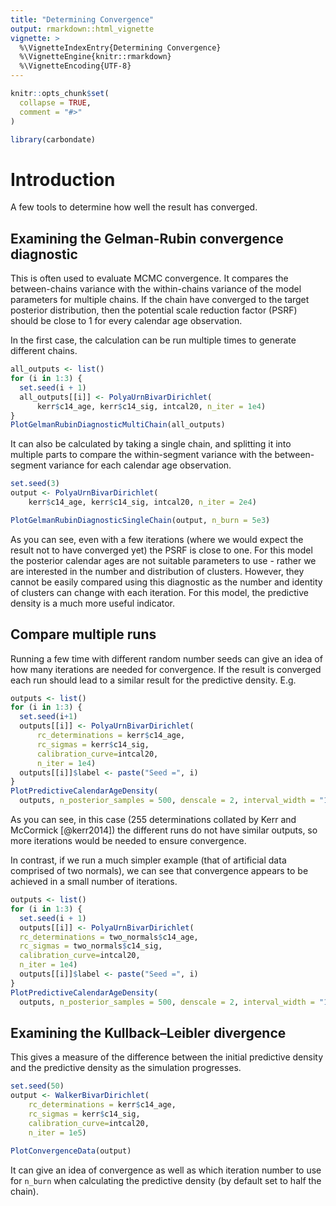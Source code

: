 ```yaml
---
title: "Determining Convergence"
output: rmarkdown::html_vignette
vignette: >
  %\VignetteIndexEntry{Determining Convergence}
  %\VignetteEngine{knitr::rmarkdown}
  %\VignetteEncoding{UTF-8}
---
```


```r
knitr::opts_chunk$set(
  collapse = TRUE,
  comment = "#>"
)
```

```r
library(carbondate)
```

# Introduction

A few tools to determine how well the result has converged.

## Examining the Gelman-Rubin convergence diagnostic

This is often used to evaluate MCMC convergence. It compares the between-chains variance with the within-chains variance of the model parameters for multiple chains. If the chain have converged to the target posterior distribution, then the potential scale reduction factor (PSRF) should be close to 1 for every calendar age observation.

In the first case, the calculation can be run multiple times to generate different chains.

```r
all_outputs <- list()
for (i in 1:3) {
  set.seed(i + 1)
  all_outputs[[i]] <- PolyaUrnBivarDirichlet(
      kerr$c14_age, kerr$c14_sig, intcal20, n_iter = 1e4)
}
PlotGelmanRubinDiagnosticMultiChain(all_outputs)
```

It can also be calculated by taking a single chain, and splitting it into multiple parts to compare the within-segment variance with the between-segment variance for each calendar age observation. 

```r
set.seed(3)
output <- PolyaUrnBivarDirichlet(
    kerr$c14_age, kerr$c14_sig, intcal20, n_iter = 2e4)

PlotGelmanRubinDiagnosticSingleChain(output, n_burn = 5e3)
```

As you can see, even with a few iterations (where we would expect the result not to have converged yet)
the PSRF is close to one. For this model the posterior calendar ages are not suitable parameters to
use - rather we are interested in the number and distribution of clusters. However, they cannot be easily
compared using this diagnostic as the number and identity of clusters can change with each iteration. For this model,
the predictive density is a much more useful indicator.

## Compare multiple runs

Running a few time with different random number seeds can give an idea of how many iterations are needed for convergence. If the result is converged each run should lead to a similar result for the predictive density. E.g.

```r
outputs <- list()
for (i in 1:3) {
  set.seed(i+1)
  outputs[[i]] <- PolyaUrnBivarDirichlet(
      rc_determinations = kerr$c14_age,
      rc_sigmas = kerr$c14_sig,
      calibration_curve=intcal20,
      n_iter = 1e4)
  outputs[[i]]$label <- paste("Seed =", i)
}
PlotPredictiveCalendarAgeDensity(
  outputs, n_posterior_samples = 500, denscale = 2, interval_width = "1sigma")
```

As you can see, in this case (255 determinations collated by Kerr and McCormick [@kerr2014]) the different runs do not have similar outputs, so more iterations would be needed to ensure convergence.

In contrast, if we run a much simpler example (that of artificial data comprised of two normals), we can see that convergence appears to be achieved in a small number of iterations.

```r
outputs <- list()
for (i in 1:3) {
  set.seed(i + 1)
  outputs[[i]] <- PolyaUrnBivarDirichlet(
  rc_determinations = two_normals$c14_age,
  rc_sigmas = two_normals$c14_sig,
  calibration_curve=intcal20,
  n_iter = 1e4)
  outputs[[i]]$label <- paste("Seed =", i)
}
PlotPredictiveCalendarAgeDensity(
  outputs, n_posterior_samples = 500, denscale = 2, interval_width = "1sigma")
```


## Examining the Kullback--Leibler divergence

This gives a measure of the difference between the initial predictive density and the predictive
density as the simulation progresses.

```r
set.seed(50)
output <- WalkerBivarDirichlet(
    rc_determinations = kerr$c14_age,
    rc_sigmas = kerr$c14_sig,
    calibration_curve=intcal20,
    n_iter = 1e5)

PlotConvergenceData(output)
```

It can give an idea of convergence as well as which iteration number to use for `n_burn` when
calculating the predictive density (by default set to half the chain).

